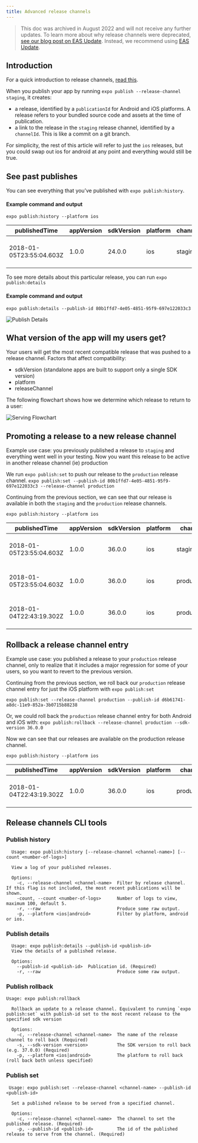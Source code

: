 ```yaml
---
title: Advanced release channels
---
```


> This doc was archived in August 2022 and will not receive any further updates. To learn more about why release channels were deprecated, [see our blog post on EAS Update](https://blog.expo.dev/eas-update-preview-progress-f504a30066fc#:~:text=Traditionally%2C%20Expo%20developers,need%20more%20control). Instead, we recommend using [EAS Update](/eas-update/introduction).

## Introduction

For a quick introduction to release channels, [read this](/archive/classic-updates/release-channels/).

When you publish your app by running `expo publish --release-channel staging`, it creates:

- a release, identified by a `publicationId` for Android and iOS platforms. A release refers to your bundled source code and assets at the time of publication.
- a link to the release in the `staging` release channel, identified by a `channelId`. This is like a commit on a git branch.

For simplicity, the rest of this article will refer to just the `ios` releases, but you could swap out ios for android at any point and everything would still be true.

## See past publishes

You can see everything that you’ve published with `expo publish:history`.

#### Example command and output

`expo publish:history --platform ios`

| publishedTime            | appVersion | sdkVersion | platform | channel | publicationId                        |
| ------------------------ | ---------- | ---------- | -------- | ------- | ------------------------------------ |
| 2018-01-05T23:55:04.603Z | 1.0.0      | 24.0.0     | ios      | staging | 80b1ffd7-4e05-4851-95f9-697e122033c3 |

To see more details about this particular release, you can run `expo publish:details`

#### Example command and output

`expo publish:details --publish-id 80b1ffd7-4e05-4851-95f9-697e122033c3`

![Publish Details](/static/images/release-channels-pub-details-1.png)

## What version of the app will my users get?

Your users will get the most recent compatible release that was pushed to a release channel. Factors that affect compatibility:

- sdkVersion (standalone apps are built to support only a single SDK version)
- platform
- releaseChannel

The following flowchart shows how we determine which release to return to a user:

![Serving Flowchart](/static/images/release-channels-flowchart.png)

## Promoting a release to a new release channel

Example use case: you previously published a release to `staging` and everything went well in your testing. Now you want this release to be active in another release channel (ie) production

We run `expo publish:set` to push our release to the `production` release channel.
`expo publish:set --publish-id 80b1ffd7-4e05-4851-95f9-697e122033c3 --release-channel production`

Continuing from the previous section, we can see that our release is available in both the `staging` and the `production` release channels.

`expo publish:history --platform ios`

| publishedTime            | appVersion | sdkVersion | platform | channel    | publicationId                        |
| ------------------------ | ---------- | ---------- | -------- | ---------- | ------------------------------------ |
| 2018-01-05T23:55:04.603Z | 1.0.0      | 36.0.0     | ios      | staging    | 80b1ffd7-4e05-4851-95f9-697e122033c3 |
| 2018-01-05T23:55:04.603Z | 1.0.0      | 36.0.0     | ios      | production | 80b1ffd7-4e05-4851-95f9-697e122033c3 |
| 2018-01-04T22:43:19.302Z | 1.0.0      | 36.0.0     | ios      | production | d6b61741-a8dc-11e9-852a-3b0715b88238 |

## Rollback a release channel entry

Example use case: you published a release to your `production` release channel, only to realize that it includes a major regression for some of your users, so you want to revert to the previous version.

Continuing from the previous section, we roll back our `production` release channel entry for just the iOS platform with `expo publish:set`

`expo publish:set --release-channel production --publish-id d6b61741-a8dc-11e9-852a-3b0715b88238`

Or, we could roll back the `production` release channel entry for both Android and iOS with:
`expo publish:rollback --release-channel production --sdk-version 36.0.0`

Now we can see that our releases are available on the production release channel.

`expo publish:history --platform ios`

| publishedTime            | appVersion | sdkVersion | platform | channel    | publicationId                        |
| ------------------------ | ---------- | ---------- | -------- | ---------- | ------------------------------------ |
| 2018-01-04T22:43:19.302Z | 1.0.0      | 36.0.0     | ios      | production | d6b61741-a8dc-11e9-852a-3b0715b88238 |

## Release channels CLI tools

### Publish history

```text
  Usage: expo publish:history [--release-channel <channel-name>] [--count <number-of-logs>]

  View a log of your published releases.

  Options:
    -c, --release-channel <channel-name>  Filter by release channel. If this flag is not included, the most recent publications will be shown.
    -count, --count <number-of-logs>      Number of logs to view, maximum 100, default 5.
    -r, --raw                             Produce some raw output.
    -p, --platform <ios|android>          Filter by platform, android or ios.
```

### Publish details

```text
  Usage: expo publish:details --publish-id <publish-id>
  View the details of a published release.

  Options:
    --publish-id <publish-id>  Publication id. (Required)
    -r, --raw                             Produce some raw output.
```

### Publish rollback

```text
Usage: expo publish:rollback

  Rollback an update to a release channel. Equivalent to running `expo publish:set` with publish-id set to the most recent release to the specified sdk version

  Options:
    -c, --release-channel <channel-name>  The name of the release channel to roll back (Required)
    -s, --sdk-version <version>           The SDK version to roll back (e.g. 37.0.0) (Required)
    -p, --platform <ios|android>          The platform to roll back (roll back both unless specified)
```

### Publish set

```text
 Usage: expo publish:set --release-channel <channel-name> --publish-id <publish-id>

  Set a published release to be served from a specified channel.

  Options:
    -c, --release-channel <channel-name>  The channel to set the published release. (Required)
    -p, --publish-id <publish-id>         The id of the published release to serve from the channel. (Required)
```

